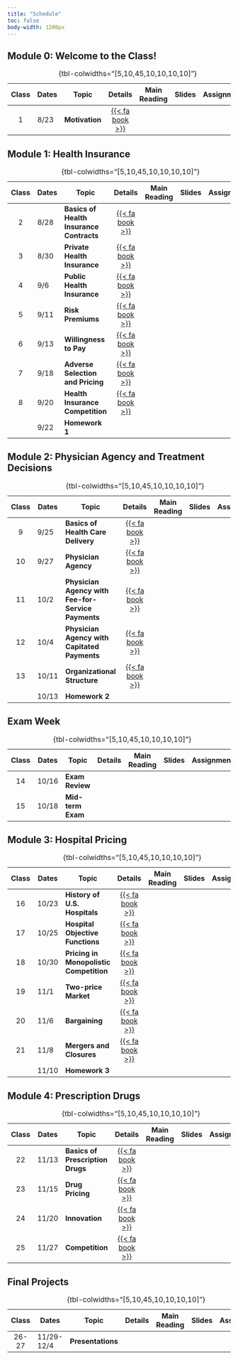 ```yaml
---
title: "Schedule"
toc: false
body-width: 1200px
---
```


## Module 0: Welcome to the Class!

| Class | Dates      | Topic                                       | Details | Main Reading | Slides | Assignment  |
|:-----:|------------|---------------------------------------------|:-------:|:------------:|:------:|:-----------:|
|  1    | 8/23       | **Motivation**                              | [{{< fa book >}}](/schedule/class-01.html)    |
: {tbl-colwidths="\[5,10,45,10,10,10,10\]"}


## Module 1: Health Insurance

| Class | Dates      | Topic                                       | Details | Main Reading | Slides | Assignment |
|:-----:|------------|---------------------------------------------|:-------:|:------------:|:------:|:----------:|
|  2    | 8/28       | **Basics of Health Insurance Contracts**    | [{{< fa book >}}](/schedule/class-02.html)   |
|  3    | 8/30       | **Private Health Insurance**                | [{{< fa book >}}](/schedule/class-03.html)   |
|  4    | 9/6        | **Public Health Insurance**                 | [{{< fa book >}}](/schedule/class-04.html)   |
|  5    | 9/11       | **Risk Premiums**                           | [{{< fa book >}}](/schedule/class-05.html) |
|  6    | 9/13       | **Willingness to Pay**                      | [{{< fa book >}}](/schedule/class-06.html) |
|  7    | 9/18       | **Adverse Selection and Pricing**           | [{{< fa book >}}](/schedule/class-07.html) |
|  8    | 9/20       | **Health Insurance Competition**            | [{{< fa book >}}](/schedule/class-08.html) |
|       | 9/22       | **Homework 1**                              |    |
: {tbl-colwidths="\[5,10,45,10,10,10,10\]"}


## Module 2: Physician Agency and Treatment Decisions

| Class | Dates       | Topic                                       | Details | Main Reading | Slides | Assignment |
|:-----:|-------------|---------------------------------------------|:-------:|:------------:|:------:|:----------:|
|  9    | 9/25        | **Basics of Health Care Delivery**          | [{{< fa book >}}](/schedule/class-09.html)   |
|  10   | 9/27        | **Physician Agency**                        | [{{< fa book >}}](/schedule/class-10.html) |
|  11   | 10/2        | **Physician Agency with Fee-for-Service Payments**  | [{{< fa book >}}](/schedule/class-11.html) |
|  12   | 10/4        | **Physician Agency with Capitated Payments** | [{{< fa book >}}](/schedule/class-12.html) |
|  13   | 10/11       | **Organizational Structure**                 | [{{< fa book >}}](/schedule/class-13.html) |
|       | 10/13       | **Homework 2**                               |    |
: {tbl-colwidths="\[5,10,45,10,10,10,10\]"}


## Exam Week

| Class | Dates       | Topic                                       | Details | Main Reading | Slides | Assignment |
|:-----:|-------------|---------------------------------------------|:-------:|:------------:|:------:|:----------:|
|  14   | 10/16       | **Exam Review**                             |   |
|  15   | 10/18       | **Mid-term Exam**                           |   |
: {tbl-colwidths="\[5,10,45,10,10,10,10\]"}


## Module 3: Hospital Pricing

| Class | Dates       | Topic                                       | Details | Main Reading | Slides | Assignment |
|:-----:|-------------|---------------------------------------------|:-------:|:------------:|:------:|:----------:|
| 16    | 10/23       | **History of U.S. Hospitals**               | [{{< fa book >}}](/schedule/class-16.html) |
| 17    | 10/25       | **Hospital Objective Functions**            | [{{< fa book >}}](/schedule/class-17.html) |
| 18    | 10/30       | **Pricing in Monopolistic Competition**     | [{{< fa book >}}](/schedule/class-18.html) |
| 19    | 11/1        | **Two-price Market**                        | [{{< fa book >}}](/schedule/class-19.html) |
| 20    | 11/6        | **Bargaining**                              | [{{< fa book >}}](/schedule/class-20.html) |
| 21    | 11/8        | **Mergers and Closures**                    | [{{< fa book >}}](/schedule/class-21.html) |
|       | 11/10       | **Homework 3**                              |    |
: {tbl-colwidths="\[5,10,45,10,10,10,10\]"}


## Module 4: Prescription Drugs

| Class| Dates          | Topic                | Details | Main Reading | Slides | Assignment |
|:---------:|-----------|-----------|:---------:|:---------:|:---------:|:---------:|
|  22    | 11/13  | **Basics of Prescription Drugs**        | [{{< fa book >}}](/schedule/class-22.html) |
|  23    | 11/15  | **Drug Pricing**                        | [{{< fa book >}}](/schedule/class-23.html) |
|  24    | 11/20  | **Innovation**                          | [{{< fa book >}}](/schedule/class-24.html) |
|  25    | 11/27  | **Competition**                         | [{{< fa book >}}](/schedule/class-25.html) |
: {tbl-colwidths="\[5,10,45,10,10,10,10\]"}


## Final Projects

| Class| Dates          | Topic                | Details | Main Reading | Slides | Assignment |
|:---------:|-----------|-----------|:---------:|:---------:|:---------:|:---------:|
|  26-27 | 11/29-12/4   | **Presentations**     |   |
: {tbl-colwidths="\[5,10,45,10,10,10,10\]"}




